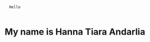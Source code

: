 

<div>
<code className={`${AnonymousPro.className} md:text-4xl tracking-widest`}
>
  Hello <TypewritterTexts
    texts={['World!', 'Clients', 'Recruiter']}
    speed={300}
  />
</code><br/>

# My name is **Hanna Tiara Andarlia**

</div>
